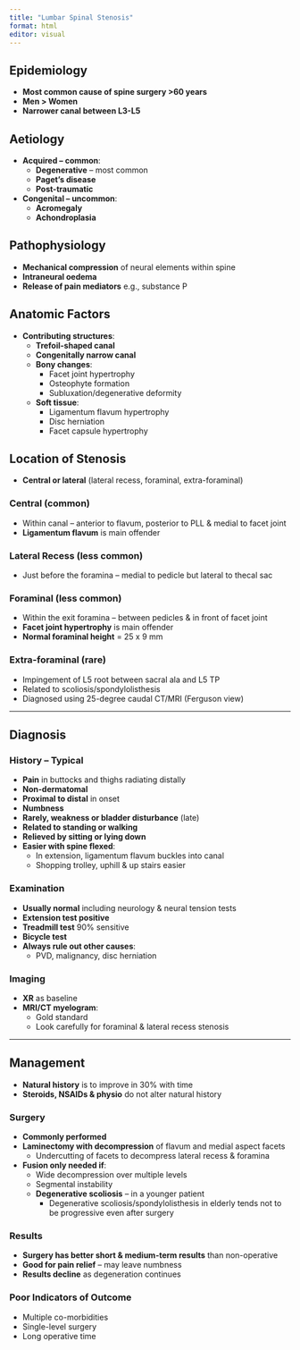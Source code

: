 ```yaml
---
title: "Lumbar Spinal Stenosis"
format: html
editor: visual
---
```


## Epidemiology
- **Most common cause of spine surgery >60 years**
- **Men > Women**
- **Narrower canal between L3-L5**

## Aetiology
- **Acquired – common**:
  - **Degenerative** – most common
  - **Paget’s disease**
  - **Post-traumatic**
- **Congenital – uncommon**:
  - **Acromegaly**
  - **Achondroplasia**

## Pathophysiology
- **Mechanical compression** of neural elements within spine
- **Intraneural oedema**
- **Release of pain mediators** e.g., substance P

## Anatomic Factors
- **Contributing structures**:
  - **Trefoil-shaped canal**
  - **Congenitally narrow canal**
  - **Bony changes**:
    - Facet joint hypertrophy
    - Osteophyte formation
    - Subluxation/degenerative deformity
  - **Soft tissue**:
    - Ligamentum flavum hypertrophy
    - Disc herniation
    - Facet capsule hypertrophy

## Location of Stenosis
- **Central or lateral** (lateral recess, foraminal, extra-foraminal)

### Central (common)
- Within canal – anterior to flavum, posterior to PLL & medial to facet joint
- **Ligamentum flavum** is main offender

### Lateral Recess (less common)
- Just before the foramina – medial to pedicle but lateral to thecal sac

### Foraminal (less common)
- Within the exit foramina – between pedicles & in front of facet joint
- **Facet joint hypertrophy** is main offender
- **Normal foraminal height** = 25 x 9 mm

### Extra-foraminal (rare)
- Impingement of L5 root between sacral ala and L5 TP
- Related to scoliosis/spondylolisthesis
- Diagnosed using 25-degree caudal CT/MRI (Ferguson view)

---

## Diagnosis

### History – Typical
- **Pain** in buttocks and thighs radiating distally
- **Non-dermatomal**
- **Proximal to distal** in onset
- **Numbness**
- **Rarely, weakness or bladder disturbance** (late)
- **Related to standing or walking**
- **Relieved by sitting or lying down**
- **Easier with spine flexed**:
  - In extension, ligamentum flavum buckles into canal
  - Shopping trolley, uphill & up stairs easier

### Examination
- **Usually normal** including neurology & neural tension tests
- **Extension test positive**
- **Treadmill test** 90% sensitive
- **Bicycle test**
- **Always rule out other causes**:
  - PVD, malignancy, disc herniation

### Imaging
- **XR** as baseline
- **MRI/CT myelogram**:
  - Gold standard
  - Look carefully for foraminal & lateral recess stenosis

---

## Management
- **Natural history** is to improve in 30% with time
- **Steroids, NSAIDs & physio** do not alter natural history

### Surgery
- **Commonly performed**
- **Laminectomy with decompression** of flavum and medial aspect facets
  - Undercutting of facets to decompress lateral recess & foramina
- **Fusion only needed if**:
  - Wide decompression over multiple levels
  - Segmental instability
  - **Degenerative scoliosis** – in a younger patient
    - Degenerative scoliosis/spondylolisthesis in elderly tends not to be progressive even after surgery

### Results
- **Surgery has better short & medium-term results** than non-operative
- **Good for pain relief** – may leave numbness
- **Results decline** as degeneration continues

### Poor Indicators of Outcome
- Multiple co-morbidities
- Single-level surgery
- Long operative time